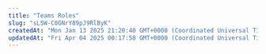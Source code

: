 ```yaml
---
title: "Teams Roles"
slug: "sL5W-C0GNrY89pJ9RlByK"
createdAt: "Mon Jan 13 2025 21:20:40 GMT+0000 (Coordinated Universal Time)"
updatedAt: "Fri Apr 04 2025 00:17:58 GMT+0000 (Coordinated Universal Time)"
---
```


<script type="application/ld+json" dangerouslySetInnerHTML={{
  __html: JSON.stringify({
    "@context": "https://schema.org",
    "@type": "TechArticle",
    "headline": "Understanding Team Roles on Vast.ai",
    "description": "A comprehensive guide to team roles on Vast.ai including default roles (Owner, Manager, Member), custom roles with tailored permissions, role syntax, and best practices for managing access control.",
    "author": {
      "@type": "Organization",
      "name": "Vast.ai"
    },
    "datePublished": "2025-01-13",
    "dateModified": "2025-04-04",
    "articleSection": "Teams Documentation",
    "keywords": ["team roles", "permissions", "access control", "custom roles", "vast.ai", "collaboration", "security"]
  })
}} />

## What Are Team Roles?

Team roles in Vast.ai's platform are designed to streamline collaboration and enhance security by assigning specific permissions and access levels to different members of a team. These roles determine what actions a team member can perform and what data they can access within the team's shared workspace/context.

### Types of Team Roles

1. **Default Roles**: These are the standard roles with preset permissions, suitable for common team structures:
   - _Owner_: Full access to all team resources, settings, and member management.
   - _Manager_: All permissions of Team Owner apart from Team Deletion.
   - _Member_: Has ability to view, create, and interact with instances, but no access to billing info, team management, autoscaler, machines, etc.
2. **Custom Roles**: Custom roles allow team managers to create roles with custom, tailored permissions via permission groups. This feature is particularly useful for teams with unique workflow requirements or specific security protocols.

For more information on Permission Groups and what they allow access to, [click here](/cli/installation).

### Creating Custom Roles

- **Accessing Role Management**: Custom roles can be created and managed through the **Roles** tab of the **Members** Page on the Vast.ai platform.
- **Defining Permissions**: When creating a custom role, you can select from a wide range of read/write permissions, such as instance creation, billing access, etc. This allows for precise control over what each role can and cannot do.
- **Assigning Custom Roles**: Once a custom role is created, it can be assigned to team members through the team management interface.

You can create roles either in the Vast CLI or on your team dashbaord if you have permission to create roles within your team (team_write).

<Frame caption="Default Roles">
  ![](/images/teams-roles.webp)
</Frame>

You can easily edit any roles on your team using the team dashboard. When editing a role you should see the same series of checkboxes and categories as before.

<Frame caption="Edit Role">
  ![](/images/teams-roles-2.webp)
</Frame>

### Role Syntax

All team roles are created through the team dashboard using the role editor. You can also create roles through the Vast CLI by passing in a permissions JSON object that delegates what group of endpoints can be accessed.

Currently, the system only supports groups of endpoint categories, but soon it will be extended for further granularity.

The current activated scopes are as follows

- **misc**: Supports uncategorized operations like search offers, getting logs from various sources, etc
- **user_read**: Allows the usage of obtaining basic user data like email, credits, etc. Essential for web usage.
- **user_write**: Allows the ability to change account settings such as email, password, 2FA, etc.
- **instance_read**: Grants ability to view instances, and certain read-only instance operations
- **instance_write**: Grants access to instances and all relevant operations such as starting/stopping instances, cloud copy, reserving credits, etc
- **billing_read**: Ability to view billing page and get billing information
- **billing_write**: Ability to change billing page information
- **machine_read**: Read access to machines owned by the team
- **machine_write**: Ability to add/remove machines, and also edit machine settings

An example of a permissions json would look like this:

```text Text
{
    "api": {
        "misc": {}, 
        "user_read":{}, 
        "instance_read": {}, 
        "instance_write": {},
        "team_read": {
            "api.team.members": {}
        }
    }
}
```

In order to create a granular team roles you must either use the CLI or the API. In the above example, the only API under team_read that the user would have access to would be viewing the list of team members.

For more information on Permissions [click here](/cli/installation).

### Best Practices for Using Team Roles

- **Clear Role Definitions**: Clearly define the responsibilities and permissions for each role to avoid confusion and ensure effective collaboration.
- **Use Custom Roles Judiciously**: Create custom roles when predefined roles do not meet your specific needs. Be mindful of the permissions assigned to ensure team security and efficiency.

### Conclusion

Team roles are a fundamental aspect of managing a secure environment for collaboration on the Vast.ai platform. By effectively utilizing predefined and custom roles, teams can ensure that each member has the appropriate level of access and control, fostering a productive and secure working environment.